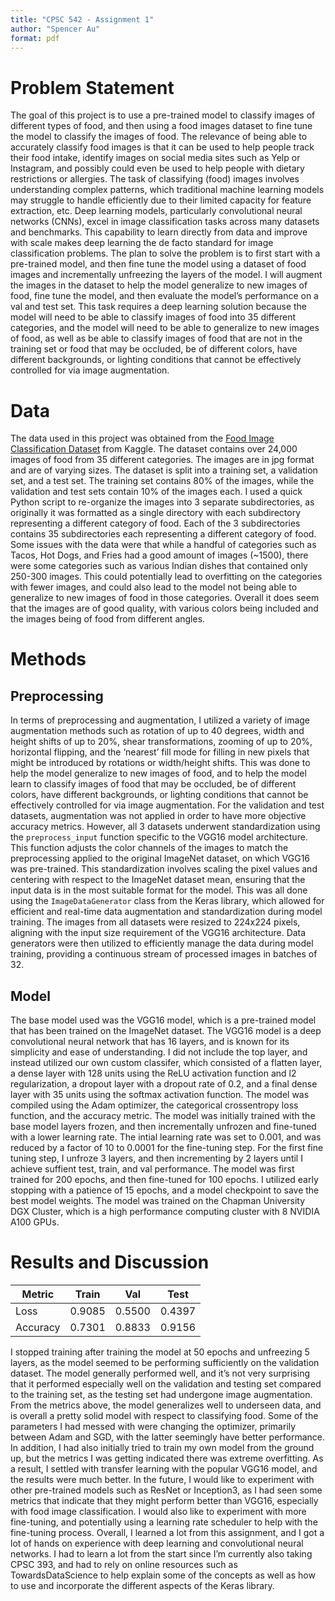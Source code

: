 ```yaml
---
title: "CPSC 542 - Assignment 1"
author: "Spencer Au"
format: pdf
---
```


# Problem Statement

The goal of this project is to use a pre-trained model to classify images of different types of food, and then using a food images dataset to fine tune the model to classify the images of food.
The relevance of being able to accurately classify food images is that it can be used to help people track their food intake, identify images on social media sites such as Yelp or Instagram, and possibly could even be used to help people with dietary restrictions or allergies. 
The task of classifying (food) images involves understanding complex patterns, which traditional machine learning models may struggle to handle efficiently due to their limited capacity for feature extraction, etc. Deep learning models, particularly convolutional neural networks (CNNs), excel in image classification tasks across many datasets and benchmarks. This capability to learn directly from data and improve with scale makes deep learning the de facto standard for image classification problems.
The plan to solve the problem is to first start with a pre-trained model, and then fine tune the model using a dataset of food images and incrementally unfreezing the layers of the model. I will augment the images in the dataset to help the model generalize to new images of food, fine tune the model, and then evaluate the model's performance on a val and test set.
This task requires a deep learning solution because the model will need to be able to classify images of food into 35 different categories, and the model will need to be able to generalize to new images of food, as well as be able to classify images of food that are not in the training set or food that may be occluded, be of different colors, have different backgrounds, or lighting conditions that cannot be effectively controlled for via image augmentation.


# Data

The data used in this project was obtained from the [Food Image Classification Dataset](https://www.kaggle.com/datasets/harishkumardatalab/food-image-classification-dataset) from Kaggle. The dataset contains over 24,000 images of food from 35 different categories. The images are in jpg format and are of varying sizes. The dataset is split into a training set, a validation set, and a test set. The training set contains 80% of the images, while the validation and test sets contain 10% of the images each. 
I used a quick Python script to re-organize the images into 3 separate subdirectories, as originally it was formatted as a single directory with each subdirectory representing a different category of food. Each of the 3 subdirectories contains 35 subdirectories each representing a different category of food. 
Some issues with the data were that while a handful of categories such as Tacos, Hot Dogs, and Fries had a good amount of images (~1500), there were some categories such as various Indian dishes that contained only 250-300 images. This could potentially lead to overfitting on the categories with fewer images, and could also lead to the model not being able to generalize to new images of food in those categories. Overall it does seem that the images are of good quality, with various colors being included and the images being of food from different angles.


# Methods

## Preprocessing

In terms of preprocessing and augmentation, I utilized a variety of image augmentation methods such as rotation of up to 40 degrees, width and height shifts of up to 20%, shear transformations, zooming of up to 20%, horizontal flipping, and the 'nearest' fill mode for filling in new pixels that might be introduced by rotations or width/height shifts. This was done to help the model generalize to new images of food, and to help the model learn to classify images of food that may be occluded, be of different colors, have different backgrounds, or lighting conditions that cannot be effectively controlled for via image augmentation. For the validation and test datasets, augmentation was not applied in order to have more objective accuracy metrics. 
However, all 3 datasets underwent standardization using the `preprocess_input` function specific to the VGG16 model architecture. This function adjusts the color channels of the images to match the preprocessing applied to the original ImageNet dataset, on which VGG16 was pre-trained. This standardization involves scaling the pixel values and centering with respect to the ImageNet dataset mean, ensuring that the input data is in the most suitable format for the model. This was all done using the `ImageDataGenerator` class from the Keras library, which allowed for efficient and real-time data augmentation and standardization during model training.
The images from all datasets were resized to 224x224 pixels, aligning with the input size requirement of the VGG16 architecture. Data generators were then utilized to efficiently manage the data during model training, providing a continuous stream of processed images in batches of 32.

## Model

The base model used was the VGG16 model, which is a pre-trained model that has been trained on the ImageNet dataset. The VGG16 model is a deep convolutional neural network that has 16 layers, and is known for its simplicity and ease of understanding. I did not include the top layer, and instead utilized our own custom classifer, which consisted of a flatten layer, a dense layer with 128 units using the ReLU activation function and l2 regularization, a dropout layer with a dropout rate of 0.2, and a final dense layer with 35 units using the softmax activation function. The model was compiled using the Adam optimizer, the categorical crossentropy loss function, and the accuracy metric. The model was initially trained with the base model layers frozen, and then incrementally unfrozen and fine-tuned with a lower learning rate. The intial learning rate was set to 0.001, and was reduced by a factor of 10 to 0.0001 for the fine-tuning step. For the first fine tuning step, I unfroze 3 layers, and then incrementing by 2 layers until I achieve suffient test, train, and val performance. The model was first trained for 200 epochs, and then fine-tuned for 100 epochs. I utilized early stopping with a patience of 15 epochs, and a model checkpoint to save the best model weights. The model was trained on the Chapman University DGX Cluster, which is a high performance computing cluster with 8 NVIDIA A100 GPUs. 


# Results and Discussion

| Metric   | Train  | Val    | Test   |
|----------|--------|--------|--------|
| Loss     | 0.9085 | 0.5500 | 0.4397 |
| Accuracy | 0.7301 | 0.8833 | 0.9156 |

I stopped training after training the model at 50 epochs and unfreezing 5 layers, as the model seemed to be performing sufficiently on the validation dataset. The model generally performed well, and it's not very surprising that it performed especially well on the validation and testing set compared to the training set, as the testing set had undergone image augmentation. From the metrics above, the model generalizes well to underseen data, and is overall a pretty solid model with respect to classifying food. Some of the parameters I had messed with were changing the optimizer, primarily between Adam and SGD, with the latter seemingly have better performance. In addition, I had also initially tried to train my own model from the ground up, but the metrics I was getting indicated there was extreme overfitting. As a result, I settled with transfer learning with the popular VGG16 model, and the results were much better. In the future, I would like to experiment with other pre-trained models such as ResNet or Inception3, as I had seen some metrics that indicate that they might perform better than VGG16, especially with food image classification. I would also like to experiment with more fine-tuning, and potentially using a learning rate scheduler to help with the fine-tuning process. Overall, I learned a lot from this assignment, and I got a lot of hands on experience with deep learning and convolutional neural networks. I had to learn a lot from the start since I'm currently also taking CPSC 393, and had to rely on online resources such as TowardsDataScience to help explain some of the concepts as well as how to use and incorporate the different aspects of the Keras library. 
